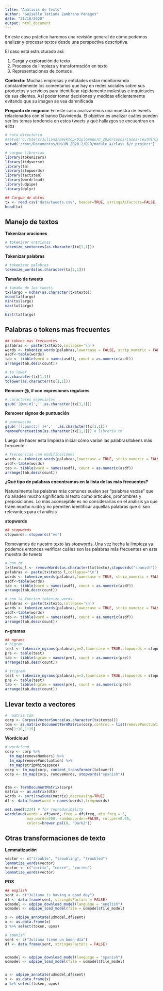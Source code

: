 ```yaml
---
title: "Análisis de texto"
author: "Guiselle Tatiana Zambrano Penagos"
date: "31/10/2020"
output: html_document
---
```

En este caso práctico haremos una revisión general de cómo podemos analizar y procesar textos desde una perspectiva descriptiva.

El caso está estructurado así:

1. Carga y exploración de texto
2. Procesos de limpieza y transformación en texto
3. Representaciones de conteos

**Contexto:** Muchas empresas y entidades estan monitoreando constantemente los comentarios que hay en redes sociales sobre sus productos y servicios para identificar rápidamente molestias e inquietudes de sus clientes. Así poder tomar decisiones y medidas eficientemente evitando que su imagen se vea damnificada

**Pregunta de negocio:** En este caso analizaremos una muestra de tweets relacionados con el banco Davivienda. El objetivo es analizar cuáles pueden ser los temas tendencia en estos tweets y qué hallazgos se encuentran en ellos
```r
# ruta directorio
#setwd('C:/Users/Juliana/Desktop/Diplomado/D_2020/Casos/Casos/TextMining') 
setwd('/root/Documentos/UN/UN_2020_2/DCD/module_4/class_6/r_project')

# cargue librerias 
library(tokenizers)
library(tidyverse)
library(tm)
library(stopwords)
library(textstem)
library(wordcloud)
library(udpipe)
library(dplyr)
```

```r
## Cargue de datos
tx <- read.csv('data/tweets.csv', header=TRUE, stringsAsFactors=FALSE, fileEncoding="latin1")
head(tx)
```
## Manejo de textos

**Tokenizar oraciones**

```r
# tokenizar oraciones
tokenize_sentences(as.character(tx[1,1])) 
```
**Tokenizar palabras**
```r
# tokenizar palabras
tokenize_words(as.character(tx[2,1]))
```
**Tamaño de tweets**
```r
# tamaño de los tweets
tx$largo = nchar(as.character(tx$texto))
mean(tx$largo)
min(tx$largo)
max(tx$largo)

hist(tx$largo)
```
## Palabras o tokens mas frecuentes
```r
## tokens mas frecuentes
palabras <- paste(tx$texto,collapse='\n')
words <- tokenize_words(palabras,lowercase = FALSE, strip_numeric = FALSE,strip_punct = FALSE)
asdf<-table(words)
tab <- tibble(word = names(asdf), count = as.numeric(asdf))
arrange(tab,desc(count))
```
```r
# to lower 
as.character(tx[1,1])
tolower(as.character(tx[1,1]))
```
**Remover @, # con expresiones regulares**
```r
# caracteres especiales
gsub('[@w+|#]','',as.character(tx[1,1]))
```
**Remover signos de puntuación**
```r
# puntuación 
gsub('[[:punct:] ]+',' ',as.character(tx[1,1]))
removePunctuation(as.character(tx[1,1])) # librería tm
```
Luego de hacer esta limpieza inicial cómo varían las palabras/tokens más frecuente
```r
# frecuencias con modificaciones 
words <- tokenize_words(palabras,lowercase = TRUE, strip_numeric = FALSE,strip_punct = TRUE)
asdf<-table(words)
tab <- tibble(word = names(asdf), count = as.numeric(asdf))
arrange(tab,desc(count))
```
**¿Qué tipo de palabras encontramos en la lista de las más frecuentes?**

Naturalmente las palabras más comunes suelen ser "palabras vacías" que no añaden mucho significado al texto como artículos, pronombres y preposiciones. Lo más aconsejable es no considerarlas en el análisis ya que traen mucho ruido y no permiten identificar aquellas palabras que si son relevantes para el análisis

**stopwords**
```r
## stopwords
stopwords::stopwords("es")
```
Removamos de nuestro texto las stopwords. Una vez hecha la limpieza ya podemos entonces verificar cuáles son las palabras más frecuentes en esta muestra de tweets
```r
# con tm 
tx$texto_l <- removeWords(as.character(tx$texto),stopwords("spanish"))
palabras <- paste(tx$texto_l,collapse='\n')
words <- tokenize_words(palabras,lowercase = TRUE, strip_numeric = FALSE,strip_punct = TRUE)
asdf<-table(words)
tab <- tibble(word = names(asdf), count = as.numeric(asdf))
arrange(tab,desc(count))
```
```r
# con la funcion tokenize_words
palabras <- paste(tx$texto,collapse='\n')
words <- tokenize_words(palabras,lowercase = TRUE, strip_numeric = FALSE,strip_punct = TRUE,stopwords = stopwords::stopwords("es"))
asdf<-table(words)
tab <- tibble(word = names(asdf), count = as.numeric(asdf))
arrange(tab,desc(count))
```
**n-gramas**
```r
## ngrams
# bigram
test <- tokenize_ngrams(palabras,n=2,lowercase = TRUE,stopwords = stopwords::stopwords("es"))
pre <- table(test)
tab <- tibble(ngram = names(pre), count = as.numeric(pre))
arrange(tab,desc(count))
```
```r
# trigram
test <- tokenize_ngrams(palabras,n=3,lowercase = TRUE,stopwords = stopwords::stopwords("es"))
pre <- table(test)
tab <- tibble(ngram = names(pre), count = as.numeric(pre))
arrange(tab,desc(count))
```
## Llevar texto a vectores
```r
#  matriz tdm
corp <- Corpus(VectorSource(as.character(tx$texto)))
tdm <- as.matrix(DocumentTermMatrix(corp,control = list(removePunctuation = TRUE,stopwords = TRUE)))
tdm[1:10,1:15]
```
**Wordcloud**
```r
# wordcloud
corp <- corp %>%
  tm_map(removeNumbers) %>%
  tm_map(removePunctuation) %>%
  tm_map(stripWhitespace)
corp <- tm_map(corp, content_transformer(tolower))
corp <- tm_map(corp, removeWords, stopwords("spanish"))


dtm <- TermDocumentMatrix(corp) 
matrix <- as.matrix(dtm) 
words <- sort(rowSums(matrix),decreasing=TRUE) 
df <- data.frame(word = names(words),freq=words)

set.seed(1234) # for reproducibility 
wordcloud(words = df$word, freq = df$freq, min.freq = 5,
          max.words=200, random.order=FALSE, rot.per=0.35,
          colors=brewer.pal(8, "Dark2"))
```
## Otras transformaciones de texto


**Lemmatización**
```r
vector <- c("trouble", "troubling", "troubled")
lemmatize_words(vector)
vector <- c("corria", "corre", "corren")
lemmatize_words(vector)
```
**POS**
```r
## english 
sent <- c("Juliana is having a good day")
df <- data.frame(sent, stringAsFactors = FALSE)
udmodel <- udpipe_download_model(language = "english")
udmodel <- udpipe_load_model(file = udmodel$file_model)

x <- udpipe_annotate(udmodel,df$sent)
x <- as.data.frame(x)
x %>% select(token, upos)
```
```r
# spanish
sent <- c("Juliana tiene un buen día")
df <- data.frame(sent, stringAsFactors = FALSE)


udmodel <- udpipe_download_model(language = "spanish")
udmodel <- udpipe_load_model(file = udmodel$file_model)


x <- udpipe_annotate(udmodel,df$sent)
x <- as.data.frame(x)
x %>% select(token, upos)
```
